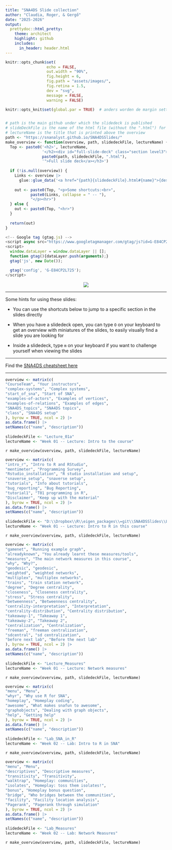 ```yaml
---
title: "SNA4DS Slide collection"
author: "Claudia, Roger, & Gergő"
date: "2025-2026"
output:
  prettydoc::html_pretty:
    theme: architect
    highlight: github
    includes:
      in_header: header.html
---
```


```r
knitr::opts_chunk$set(
                  echo = FALSE,
                  out.width = "90%",
                  fig.height = 6,
                  fig.path = "assets/images/",
                  fig.retina = 1.5,
                  dev = "svg",
                  message = FALSE,
                  warning = FALSE)

knitr::opts_knit$set(global.par = TRUE)  # anders worden de margin settings niet overal doorgevoerd


# path is the main github under which the slidedeck is published
# slideDeckFile is the name of the html file (without the ".html") for which the over view is made
# lectureName is the title that is printed above the overview
path <- "https://snanalyst.github.io/SNA4DSSlides/"
make_overview <- function(overview, path, slidedeckFile, lectureName) {
  Top <- paste0('<h2>', lectureName, 
                '</h2><div id="full-slide-deck" class="section level3"><h3><a href="', 
                paste0(path, slidedeckFile, ".html"),
                '">Full slide deck</a></h3>')
  
  if (!is.null(overview)) {
    Links <- overview |> 
      glue::glue_data('<a href="{path}{slidedeckFile}.html#{name}">{description}</a>')
    
    out <- paste0(Top, "<p>Some shortcuts:<br>",
           paste0(Links, collapse = " -- "),
           "</p><hr>")
  } else {
    out <- paste0(Top, "<hr>")
  }
  
  return(out)
}

```


```js
<!-- Google tag (gtag.js) -->
<script async src="https://www.googletagmanager.com/gtag/js?id=G-E84CP2L725"></script>
<script>
  window.dataLayer = window.dataLayer || [];
  function gtag(){dataLayer.push(arguments);}
  gtag('js', new Date());

  gtag('config', 'G-E84CP2L725');
</script>
```





<center>
![](assets/images/sna4ds_logo_140.png)
</center>

------------------------------------------------------------------------

Some hints for using these slides:

-   You can use the shortcuts below to jump to a specific section in the slides directly

-   When you have a slidedeck open, you can type `O` on your keyboard to get an overview with miniatures of the slides, to easily visually find a slide you are looking for

-   Inside a slidedeck, type `m` on your keyboard if you want to challenge yourself when viewing the slides

------------------------------------------------------------------------

<!-- SNA4DS cheatsheet -->   


Find the [SNA4DS cheatsheet here](https://snanalyst.github.io/SNAfun/)

------------------------------------------------------------------------


<!-- Week 01 -- Lecture: Intro to the course -->             
```r
overview <- matrix(c(                                        
"CourseTeam", "Your instructors",                            
"complex-systems", "Complex systems",                        
"start_of_sna", "Start of SNA",                              
"examples-of-actors", "Examples of vertices",                
"examples-of-relations", "Examples of edges",                
"SNA4DS_topics", "SNA4DS topics",                            
"class", "SNA4DS setup"                                      
), byrow = TRUE, ncol = 2) |>                                
as.data.frame() |>                                           
setNames(c("name", "description"))                           
                                                          
slidedeckFile <- "Lecture_01a"                               
lectureName <- "Week 01 -- Lecture: Intro to the course"     
```                                                          
                                                          
`r make_overview(overview, path, slidedeckFile, lectureName)`                                                        
    

<!-- Week 01 -- Lecture: Intro to R in this course -->                                       
```r
overview <- matrix(c(                                                                        
"intro_r", "Intro to R and RStudio",                                                         
"mentimeter", "Programming Survey",                                                          
"Rstudio_installation", "R studio installation and setup",                                   
"snaverse_setup", "snaverse setup",                                                          
"tutorials", "Info about tutorials",                                                         
"bug_reporting", "Bug Reporting",                                                            
"tutorial1", "T01 programming in R",                                                         
"Disclaimer", "Keep up with the material"                                                    
), byrow = TRUE, ncol = 2) |>                                                                
as.data.frame() |>                                                                           
setNames(c("name", "description"))                                                           
                                                                                            
slidedeckFile <- "D:\\Dropbox\\R\\eigen_packages\\=git\\SNA4DSSlides\\Lecture_01b_Rcoding_CZ"
lectureName <- "Week 01 -- Lecture: Intro to R in this course"                               
```                                                                                          
                                                                                            
`r make_overview(overview, path, slidedeckFile, lectureName)` 


                                                  
<!-- Week 01 -- Lecture: Network measures -->                
```r
overview <- matrix(c(                                        
"gamenet", "Running example graph",                          
"alreadyknown", "You already learnt these measures/tools",   
"measures", "The main network measures in this course",      
"why", "Why?",                                               
"geodesic", "geodesic",                                      
"weighted", "weighted networks",                             
"multiplex", "multiplex networks",                           
"trains", "train station network",                           
"degree", "Degree centrality",                               
"closeness", "Closeness centrality",                         
"stress", "Stress centrality",                               
"betweenness", "Betweenness centrality",                     
"centrality-interpretation", "Interpretation",               
"centrality-distribution", "Centrality distribution",        
"takeaway-1", "Takeaway 1",                                  
"takeaway-2", "Takeaway 2",                                  
"centralization", "Centralization",                          
"freeman", "freeman centralization",                         
"sdcentral", "sd centralization",                            
"before next lab", "Before the next lab"                                      
), byrow = TRUE, ncol = 2) |>                                
as.data.frame() |>                                           
setNames(c("name", "description"))                           
                                                        
slidedeckFile <- "Lecture_Measures"                          
lectureName <- "Week 01 -- Lecture: Network measures"        
```                                                          
                                                        
`r make_overview(overview, path, slidedeckFile, lectureName)`


<!-- Week 02 -- Lab: Intro to R in SNA -->                   
```r
overview <- matrix(c(                                        
"menu", "Menu",                                              
"whyr", "Why use R for SNA",                                 
"homeplay", "Homeplay coding",                               
"awesome", "What makes snafun to awesome",                   
"graphobjects", "Dealing with graph objects",                
"help", "Getting help"                                       
), byrow = TRUE, ncol = 2) |>                                
as.data.frame() |>                                           
setNames(c("name", "description"))                           
                                                          
slidedeckFile <- "Lab_SNA_in_R"                              
lectureName <- "Week 02 -- Lab: Intro to R in SNA"           
```                                                          
                                                          
`r make_overview(overview, path, slidedeckFile, lectureName)`




<!-- Week 02 -- Lab: Network Measures -->                    
```r
overview <- matrix(c(                                        
"menu", "Menu",                                              
"descriptives", "Descriptive measures",                      
"transitivity", "Transitivity",                              
"walktrap", "Homeplay: communities",                         
"isolates", "Homeplay: toss them isolates!",                 
"bonus", "Homeplay bonus question",                          
"bridge", "Who bridges between the communities",             
"facility", "Facility location analysis",                    
"Pagerank", "Pagerank through simulation"                    
), byrow = TRUE, ncol = 2) |>                                
as.data.frame() |>                                           
setNames(c("name", "description"))                           
                                                          
slidedeckFile <- "Lab_Measures"                              
lectureName <- "Week 02 -- Lab: Network Measures"            
```                                                          
                                                          
`r make_overview(overview, path, slidedeckFile, lectureName)`




